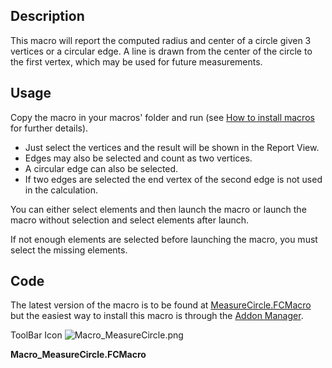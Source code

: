 <languages/>

{{Macro
|Name=Macro MeasureCircle
|Icon=Macro_MeasureCircle.png
|Description=This macro will report the computed radius and center of a circle given 3 vertices or a circular edge.<br/>
A line is drawn from the center of the circle to the first vertex, which may be used for future measurements.
|Author=galou_breizh
|Version=1.0
|Date=2016-04-08
|FCVersion=All
|Download=[https://wiki.freecad.org/images/b/bd/Macro_MeasureCircle.png ToolBar Icon]
}}

==Description==

This macro will report the computed radius and center of a circle given 3 vertices or a circular edge. A line is drawn from the center of the circle to the first vertex, which may be used for future measurements.

{{Codeextralink|https://raw.githubusercontent.com/FreeCAD/FreeCAD-macros/master/Information/MeasureCircle.FCMacro}}

==Usage==

Copy the macro in your macros' folder and run (see [[How_to_install_macros|How to install macros]] for further details).

*Just select the vertices and the result will be shown in the Report View.
*Edges may also be selected and count as two vertices.
*A circular edge can also be selected.
*If two edges are selected the end vertex of the second edge is not used in the calculation.

You can either select elements and then launch the macro or launch the macro without selection and select elements after launch.

If not enough elements are selected before launching the macro, you must select the missing elements.

==Code==

The latest version of the macro is to be found at [https://raw.githubusercontent.com/FreeCAD/FreeCAD-macros/master/Information/MeasureCircle.FCMacro MeasureCircle.FCMacro] but the easiest way to install this macro is through the [[Std_AddonMgr|Addon Manager]].

ToolBar Icon [[Image:Macro_MeasureCircle.png]]

'''Macro_MeasureCircle.FCMacro'''

{{clear}}